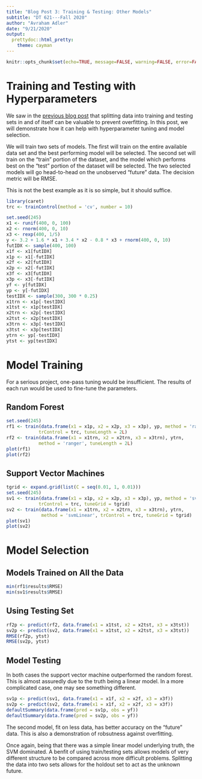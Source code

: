```yaml
---
title: "Blog Post 3: Training & Testing: Other Models"
subtitle: "DT 621---Fall 2020"
author: "Avraham Adler"
date: "9/21/2020"
output:
  prettydoc::html_pretty:
    theme: cayman
---
```


```r
knitr::opts_chunk$set(echo=TRUE, message=FALSE, warning=FALSE, error=FALSE)
```

# Training and Testing with Hyperparameters
We saw in the [previous blog post](https://rpubs.com/Avraham/DT621Blog2) that
splitting data into training and testing sets in and of itself can be valuable
to prevent overfitting. In this post, we will demonstrate how it can help with
hyperparameter tuning and model selection.

We will train two sets of models. The first will train on the entire available
data set and the best performing model will be selected. The second set will
train on the "train" portion of the dataset, and the model which performs best
on the "test" portion of the dataset will be selected. The two selected models
will go head-to-head on the unobserved "future" data. The decision metric will
be RMSE.

This is not the best example as it is so simple, but it should suffice.

```r
library(caret)
trc <- trainControl(method = 'cv', number = 10)
```
```r
set.seed(245)
x1 <- runif(400, 0, 100)
x2 <- rnorm(400, 0, 10)
x3 <- rexp(400, 1/5)
y <- 3.2 + 1.6 * x1 + 3.4 * x2 - 0.8 * x3 + rnorm(400, 0, 10)
futIDX <- sample(400, 100)
x1f <- x1[futIDX]
x1p <- x1[-futIDX]
x2f <- x2[futIDX]
x2p <- x2[-futIDX]
x3f <- x3[futIDX]
x3p <- x3[-futIDX]
yf <- y[futIDX]
yp <- y[-futIDX]
testIDX <- sample(300, 300 * 0.25)
x1trn <- x1p[-testIDX]
x1tst <- x1p[testIDX]
x2trn <- x2p[-testIDX]
x2tst <- x2p[testIDX]
x3trn <- x3p[-testIDX]
x3tst <- x3p[testIDX]
ytrn <- yp[-testIDX]
ytst <- yp[testIDX]
```

# Model Training
For a serious project, one-pass tuning would be insufficient. The results of
each run would be used to fine-tune the parameters.

## Random Forest
```r
set.seed(245)
rf1 <- train(data.frame(x1 = x1p, x2 = x2p, x3 = x3p), yp, method = 'ranger',
            trControl = trc, tuneLength = 2L)
rf2 <- train(data.frame(x1 = x1trn, x2 = x2trn, x3 = x3trn), ytrn,
            method = 'ranger', tuneLength = 2L)
plot(rf1)
plot(rf2)
```

## Support Vector Machines
```r
tgrid <- expand.grid(list(C = seq(0.01, 1, 0.01)))
set.seed(245)
sv1 <- train(data.frame(x1 = x1p, x2 = x2p, x3 = x3p), yp, method = 'svmLinear',
            trControl = trc, tuneGrid = tgrid)
sv2 <- train(data.frame(x1 = x1trn, x2 = x2trn, x3 = x3trn), ytrn,
             method = 'svmLinear', trControl = trc, tuneGrid = tgrid)
plot(sv1)
plot(sv2)
```

# Model Selection
## Models Trained on All the Data
```r
min(rf1$results$RMSE)
min(sv1$results$RMSE)
```

## Using Testing Set
```r
rf2p <- predict(rf2, data.frame(x1 = x1tst, x2 = x2tst, x3 = x3tst))
sv2p <- predict(sv2, data.frame(x1 = x1tst, x2 = x2tst, x3 = x3tst))
RMSE(rf2p, ytst)
RMSE(sv2p, ytst)
```

## Model Testing
In both cases the support vector machine outperformed the random forest. This is
almost assuredly due to the truth being a linear model. In a more complicated
case, one may see something different.

```r
sv1p <- predict(sv1, data.frame(x1 = x1f, x2 = x2f, x3 = x3f))
sv2p <- predict(sv2, data.frame(x1 = x1f, x2 = x2f, x3 = x3f))
defaultSummary(data.frame(pred = sv1p, obs = yf))
defaultSummary(data.frame(pred = sv2p, obs = yf))
```

The second model, fit on less data, has better accuracy on the "future" data.
This is also a demonstration of robsutness against overfitting.

Once again, being that there was a simple linear model underlying truth, the SVM
dominated. A benfit of using train/testing sets allows models of very different
structure to be compared across more difficult problems. Splitting the data into
two sets allows for the holdout set to act as the unknown future.